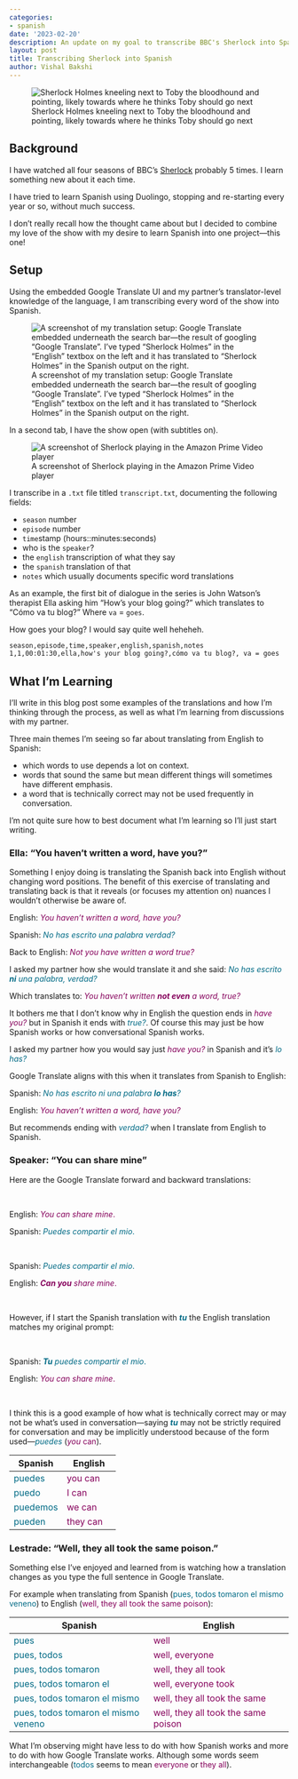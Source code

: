 ```yaml
---
categories:
- spanish
date: '2023-02-20'
description: An update on my goal to transcribe BBC's Sherlock into Spanish.
layout: post
title: Transcribing Sherlock into Spanish
author: Vishal Bakshi
---
```


![Sherlock Holmes kneeling next to Toby the bloodhound and pointing, likely towards where he thinks Toby should go next](sherlock_holmes_redbeard.png)

## Background 
I have watched all four seasons of BBC's [Sherlock](https://en.wikipedia.org/wiki/Sherlock_(TV_series)) probably 5 times. I learn something new about it each time. 

I have tried to learn Spanish using Duolingo, stopping and re-starting every year or so, without much success. 

I don't really recall how the thought came about but I decided to combine my love of the show with my desire to learn Spanish into one project---this one!

## Setup

Using the embedded Google Translate UI and my partner's translator-level knowledge of the language, I am transcribing every word of the show into Spanish. 

![A screenshot of my translation setup: Google Translate embedded underneath the search bar---the result of googling "Google Translate". I've typed "Sherlock Holmes" in the "English" textbox on the left and it has translated to "Sherlock Holmes" in the Spanish output on the right.](google_translate_1.png)

In a second tab, I have the show open (with subtitles on).

![A screenshot of Sherlock playing in the Amazon Prime Video player](setup.png)

I transcribe in a `.txt` file titled `transcript.txt`, documenting the following fields:

- `season` number
- `episode` number
- `time`stamp (hours::minutes:seconds)
- who is the `speaker`?
- the `english` transcription of what they say
- the `spanish` translation of that
- `notes` which usually documents specific word translations

As an example, the first bit of dialogue in the series is John Watson's therapist Ella asking him "How's your blog going?" which translates to "Cómo va tu blog?" Where `va` = `goes`. 

How goes your blog? 
I would say quite well heheheh.

```xml
season,episode,time,speaker,english,spanish,notes
1,1,00:01:30,ella,how's your blog going?,cómo va tu blog?, va = goes
```
## What I'm Learning

I'll write in this blog post some examples of the translations and how I'm thinking through the process, as well as what I'm learning from discussions with my partner. 

Three main themes I'm seeing so far about translating from English to Spanish:

- which words to use depends a lot on context.
- words that sound the same but mean different things will sometimes have different emphasis.
- a word that is technically correct may not be used frequently in conversation.

I'm not quite sure how to best document what I'm learning so I'll just start writing.

### Ella: "You haven't written a word, have you?"

Something I enjoy doing is translating the Spanish back into English without changing word positions. The benefit of this exercise of translating and translating back is that it reveals (or focuses my attention on) nuances I wouldn't otherwise be aware of. 

English: <span style="color:#85005B;">_You haven't written a word, have you?_</span>

Spanish: <span style="color:#006A85;">_No has escrito una palabra verdad?_</span>

Back to English: <span style="color:#85005B;">_Not you have written a word true?_</span>

I asked my partner how she would translate it and she said: <span style="color:#006A85;">_No has escrito **ni** una palabra, verdad?_</span>

Which translates to: <span style="color:#85005B;">_You haven't written **not even** a word, true?_</span>

It bothers me that I don't know why in English the question ends in <span style="color:#85005B;">_have you?_</span> but in Spanish it ends with <span style="color:#006A85;">_true?_</span>. Of course this may just be how Spanish works or how conversational Spanish works. 

I asked my partner how you would say just <span style="color:#85005B;">_have you?_</span> in Spanish and it's <span style="color:#006A85;">_lo has?_</span>

Google Translate aligns with this when it translates from Spanish to English:

Spanish: <span style="color:#006A85;">_No has escrito ni una palabra **lo has**?_</span>

English: <span style="color:#85005B;">_You haven't written a word, have you?_</span>

But recommends ending with <span style="color:#006A85;">_verdad?_</span> when I translate from English to Spanish.

### Speaker: "You can share mine"

Here are the Google Translate forward and backward translations:

<br>

English: <span style="color:#85005B;">_You can share mine_.</span>

Spanish: <span style="color:#006A85;">_Puedes compartir el mio_.</span>

<br>

Spanish: <span style="color:#006A85;">_Puedes compartir el mio_.</span>

English: <span style="color:#85005B;">_**Can you** share mine_.</span>

<br>

However, if I start the Spanish translation with <span style="color:#006A85;">_**tu**_</span> the English translation matches my original prompt:

<br>

Spanish: <span style="color:#006A85;">_**Tu** puedes compartir el mio_.</span>

English: <span style="color:#85005B;">_You can share mine_.</span>

<br>

I think this is a good example of how what is technically correct may or may not be what's used in conversation---saying <span style="color:#006A85;">_**tu**_</span> may not be strictly required for conversation and may be implicitly understood because of the form used---<span style="color:#006A85;">_puedes_</span> (<span style="color:#85005B;">_you_ can</span>).

|Spanish|English|
|-|-|
|<span style="color:#006A85;">puedes</span>|<span style="color:#85005B;">you can</span>|
|<span style="color:#006A85;">puedo</span>|<span style="color:#85005B;">I can</span>|
|<span style="color:#006A85;">puedemos</span>|<span style="color:#85005B;">we can</span>|
|<span style="color:#006A85;">pueden</span>|<span style="color:#85005B;">they can</span>|

### Lestrade: "Well, they all took the same poison."

Something else I've enjoyed and learned from is watching how a translation changes as you type the full sentence in Google Translate.

For example when translating from Spanish (<span style="color:#006A85;">pues, todos tomaron el mismo veneno</span>) to English (<span style="color:#85005B;">well, they all took the same poison</span>):

|Spanish|English|
|-|-|
|<span style="color:#006A85;">pues</span>|<span style="color:#85005B;">well</span>|
|<span style="color:#006A85;">pues, todos</span>|<span style="color:#85005B;">well, everyone</span>|
|<span style="color:#006A85;">pues, todos tomaron</span>|<span style="color:#85005B;">well, they all took</span>|
|<span style="color:#006A85;">pues, todos tomaron el</span>|<span style="color:#85005B;">well, everyone took</span>|
|<span style="color:#006A85;">pues, todos tomaron el mismo</span>|<span style="color:#85005B;">well, they all took the same</span>|
|<span style="color:#006A85;">pues, todos tomaron el mismo veneno</span>|<span style="color:#85005B;">well, they all took the same poison</span>|

What I'm observing might have less to do with how Spanish works and more to do with how Google Translate works. Although some words seem interchangeable (<span style="color:#006A85;">todos</span> seems to mean <span style="color:#85005B;">everyone</span> or <span style="color:#85005B;">they all</span>).








